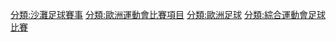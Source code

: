[[分類:沙灘足球賽事|分類:沙灘足球賽事]]
[[分類:歐洲運動會比賽項目|分類:歐洲運動會比賽項目]]
[[分類:歐洲足球|分類:歐洲足球]]
[[分類:綜合運動會足球比賽|分類:綜合運動會足球比賽]]